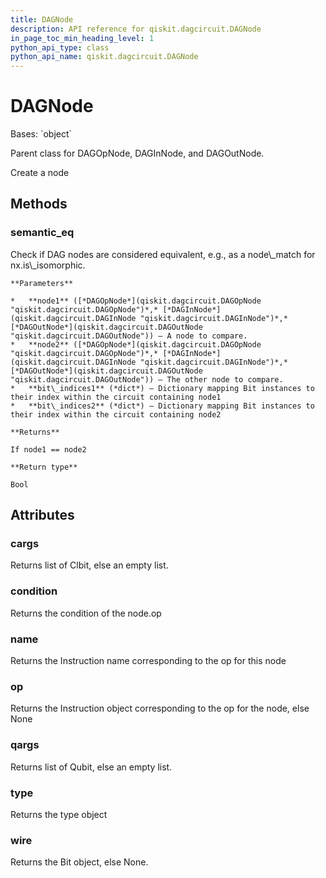 ```yaml
---
title: DAGNode
description: API reference for qiskit.dagcircuit.DAGNode
in_page_toc_min_heading_level: 1
python_api_type: class
python_api_name: qiskit.dagcircuit.DAGNode
---
```


# DAGNode

<Class id="qiskit.dagcircuit.DAGNode" isDedicatedPage={true} github="https://github.com/qiskit/qiskit/tree/stable/0.19/qiskit/dagcircuit/dagnode.py" signature="DAGNode(type=None, op=None, name=None, qargs=None, cargs=None, wire=None, nid=- 1)" modifiers="class">
  Bases: `object`

  Parent class for DAGOpNode, DAGInNode, and DAGOutNode.

  Create a node

  ## Methods

  <span id="qiskit-dagcircuit-dagnode-semantic-eq" />

  ### semantic\_eq

  <Function id="qiskit.dagcircuit.DAGNode.semantic_eq" signature="DAGNode.semantic_eq(node1, node2, bit_indices1=None, bit_indices2=None)" modifiers="static">
    Check if DAG nodes are considered equivalent, e.g., as a node\_match for nx.is\_isomorphic.

    **Parameters**

    *   **node1** ([*DAGOpNode*](qiskit.dagcircuit.DAGOpNode "qiskit.dagcircuit.DAGOpNode")*,* [*DAGInNode*](qiskit.dagcircuit.DAGInNode "qiskit.dagcircuit.DAGInNode")*,* [*DAGOutNode*](qiskit.dagcircuit.DAGOutNode "qiskit.dagcircuit.DAGOutNode")) – A node to compare.
    *   **node2** ([*DAGOpNode*](qiskit.dagcircuit.DAGOpNode "qiskit.dagcircuit.DAGOpNode")*,* [*DAGInNode*](qiskit.dagcircuit.DAGInNode "qiskit.dagcircuit.DAGInNode")*,* [*DAGOutNode*](qiskit.dagcircuit.DAGOutNode "qiskit.dagcircuit.DAGOutNode")) – The other node to compare.
    *   **bit\_indices1** (*dict*) – Dictionary mapping Bit instances to their index within the circuit containing node1
    *   **bit\_indices2** (*dict*) – Dictionary mapping Bit instances to their index within the circuit containing node2

    **Returns**

    If node1 == node2

    **Return type**

    Bool
  </Function>

  ## Attributes

  ### cargs

  <Attribute id="qiskit.dagcircuit.DAGNode.cargs">
    Returns list of Clbit, else an empty list.
  </Attribute>

  ### condition

  <Attribute id="qiskit.dagcircuit.DAGNode.condition">
    Returns the condition of the node.op
  </Attribute>

  ### name

  <Attribute id="qiskit.dagcircuit.DAGNode.name">
    Returns the Instruction name corresponding to the op for this node
  </Attribute>

  ### op

  <Attribute id="qiskit.dagcircuit.DAGNode.op">
    Returns the Instruction object corresponding to the op for the node, else None
  </Attribute>

  ### qargs

  <Attribute id="qiskit.dagcircuit.DAGNode.qargs">
    Returns list of Qubit, else an empty list.
  </Attribute>

  ### type

  <Attribute id="qiskit.dagcircuit.DAGNode.type">
    Returns the type object
  </Attribute>

  ### wire

  <Attribute id="qiskit.dagcircuit.DAGNode.wire">
    Returns the Bit object, else None.
  </Attribute>
</Class>

